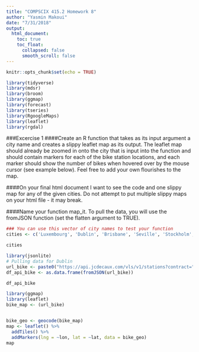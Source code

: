 ```yaml
---
title: "COMPSCIX 415.2 Homework 8"
author: "Yasmin Makoui"
date: "7/31/2018"
output: 
  html_document: 
    toc: true
    toc_float:
      collapsed: false
      smooth_scroll: false
---
```


```r
knitr::opts_chunk$set(echo = TRUE)
```

```r
library(tidyverse)
library(mdsr)
library(broom)
library(ggmap)
library(forecast)
library(tseries)
library(RgoogleMaps)
library(leaflet)
library(rgdal)
```

###Excercise 1
####Create an R function that takes as its input argument a city name and creates a slippy leaflet map as its output. The leaflet map should already be zoomed in onto the city that is input into the function and should contain markers for each of the bike station locations, and each marker should show the number of bikes when hovered over by the mouse cursor (see example below). Feel free to add your own flourishes to the map.

####On your final html document I want to see the code and one slippy map for any of the given cities. Do not attempt to put multiple slippy maps on your html file - it may break.

####Name your function map_it. To pull the data, you will use the fromJSON function (set the flatten argument to TRUE).

```r
### You can use this vector of city names to test your function
cities <- c('Luxembourg', 'Dublin', 'Brisbane', 'Seville', 'Stockholm', 'Ljubljana')

cities
```
```r
library(jsonlite)
# Pulling data for Dublin
url_bike <- paste0("https://api.jcdecaux.com/vls/v1/stations?contract=",'Dublin',"&apiKey=b320f0b8ee7497f3b9238c637ac31bbfb27a8388")
df_api_bike <- as.data.frame(fromJSON(url_bike))

df_api_bike

```

```r
library(ggmap)
library(leaflet)
bike_map <- (url_bike)


bike_geo <- geocode(bike_map)
map <- leaflet() %>%
  addTiles() %>%
  addMarkers(lng = ~lon, lat = ~lat, data = bike_geo)
map
```



